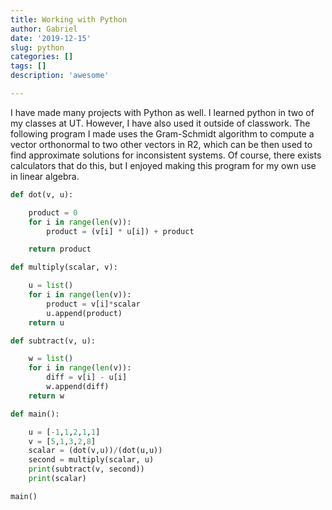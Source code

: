 ```yaml
---
title: Working with Python
author: Gabriel
date: '2019-12-15'
slug: python
categories: []
tags: []
description: 'awesome'

---
```


I have made many projects with Python as well. I learned python in two of my classes at UT. However, I have also used it outside of classwork. The following program I made uses the Gram-Schmidt algorithm to compute a vector orthonormal to two other vectors in R2, which can be then used to find approximate solutions for inconsistent systems. Of course, there exists calculators that do this, but I enjoyed making this program for my own use in linear algebra. 

```python
def dot(v, u):

    product = 0
    for i in range(len(v)):
        product = (v[i] * u[i]) + product

    return product

def multiply(scalar, v):

    u = list()
    for i in range(len(v)):
        product = v[i]*scalar
        u.append(product)
    return u

def subtract(v, u):

    w = list()
    for i in range(len(v)):
        diff = v[i] - u[i]
        w.append(diff)
    return w

def main():

    u = [-1,1,2,1,1]
    v = [5,1,3,2,8]
    scalar = (dot(v,u))/(dot(u,u))
    second = multiply(scalar, u)
    print(subtract(v, second))
    print(scalar)

main()


```